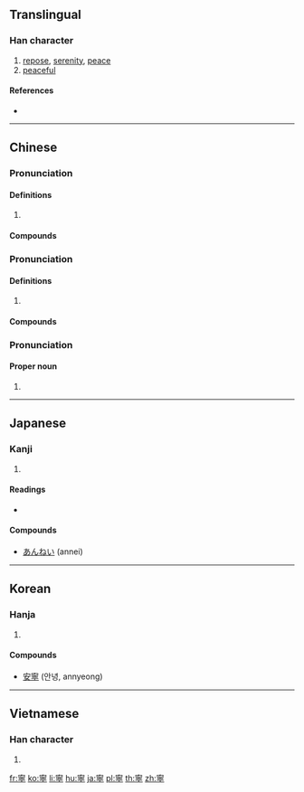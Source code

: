{{also|宁}}
==Translingual==

===Han character===
{{Han char|rn=40|rad=宀|as=11|sn=14|four=30201|canj=JPBN|ids=⿱寍丁}}

# [[repose]], [[serenity]], [[peace]]
# [[peaceful]]

====References====
* {{Han ref|kx=0291.080|dkj=07296|dj=0577.020|hdz=20949.050|uh=5BE7|ud=23527|bh=B9E7|bd=47591}}

----

==Chinese==
{{zh-forms|s=宁}}

===Pronunciation===
{{zh-pron
|m=níng
|c=ning4
|mc=y
|oc=y
|ma=
|cat=v,a,pn
}}

====Definitions====
{{zh-hanzi}}

# {{rfdef|lang=zh}}

====Compounds====
{{der3|title=Compounds
|{{zh-l|寧波|Níngbō}}
|{{zh-l|寧夏|Níngxià}}
|{{zh-l|遼寧|Liáoníng}}
|{{zh-l|建寧|Jiànníng}}
|{{zh-l|安寧|ānníng}}
|{{zh-l|江寧|Jiāngníng}}
|{{zh-l|不寧|bùníng}}
|{{zh-l|東寧王國|Dōngníng Wángguó}}
|{{zh-l|寧靜}}
|{{zh-l|寧謐}}
|{{zh-l|寧日}}
|{{zh-l|寧帖}}
|{{zh-l|寧息}}
}}

===Pronunciation===
{{zh-pron
|m=nìng,níng,2nb=Taiwan
|c=ning4,ning6
|mc=y
|oc=y
|ma=
|cat=a,adv
}}

====Definitions====
{{zh-hanzi}}

# {{rfdef|lang=zh}}

====Compounds====
{{der3|title=Compounds
|{{zh-l|不自由毋寧死|bù zìyóu wúnìng sǐ}}
|{{zh-l|寧為太平犬，不做亂世人|níng wéi tàipíng quǎn, bù zuò luànshì rén}}
|{{zh-l|寧教我負天下人，休教天下人負我|nìng jiào wǒ fù tiānxià rén, xiū jiào tiānxià rén fù wǒ}}
|{{zh-l|寧可}}
|{{zh-l|寧肯}}
|{{zh-l|寧缺毋濫}}
|{{zh-l|寧死不屈}}
|{{zh-l|寧願}}
|{{zh-l|寧折不彎}}
|{{zh-l|寧為雞口，毋為牛後}}
|{{zh-l|寧為玉碎，不為瓦全}}
}}

===Pronunciation===
{{zh-pron
|m=níng,nìng,2nb=Taiwan
|c=ning4,ning6
|mc=y
|oc=y
|ma=
|cat=pn
}}

====Proper noun====
{{zh-proper noun}}

# {{surname|lang=zh}}

----

==Japanese==

===Kanji===
{{ja-kanji|grade=c|rs=宀11}}

# {{defn|lang=ja|sort=宀11}}

====Readings====
* {{ja-readings|goon=[[にょう]] (nyō) {{non-joyo-reading}}|kanon=[[ねい]] (nei)|kun=[[やすい]] (yasui), [[むしろ]] (mushiro), [[なんぞ]] (nanzo)}}

====Compounds====
* [[あんねい]] (annei)

----

==Korean==

===Hanja===
{{ko-hanja|hangeul=녕|eumhun=편안할 녕|rv=nyeong|mr=nyŏng|y=nyeng}}

# {{defn|lang=ko|sort=宀11}}

====Compounds====
* [[安寧]] (안녕, annyeong)

----

==Vietnamese==

===Han character===
{{vi-hantu|[[ninh]]|rs=宀11}}

# {{defn|lang=vi|sort=宀11}}

[[fr:寧]]
[[ko:寧]]
[[li:寧]]
[[hu:寧]]
[[ja:寧]]
[[pl:寧]]
[[th:寧]]
[[zh:寧]]